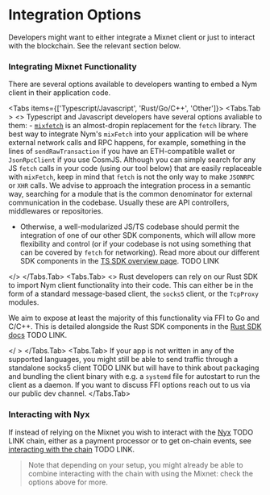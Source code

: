 
# Integration Options

Developers might want to either integrate a Mixnet client or just to interact with the blockchain. See the relevant section below.

### Integrating Mixnet Functionality
There are several options available to developers wanting to embed a Nym client in their application code.

<Tabs items={['Typescript/Javascript', 'Rust/Go/C++', 'Other']}>
  <Tabs.Tab >
    <>
  Typescript and Javascript developers have several options avaliable to them:
    - [`mixfetch`]() is an almost-dropin replacement for the `fetch` library. The best way to integrate Nym's `mixFetch` into your application will be where external network calls and RPC happens, for example, something in the lines of `sendRawTransaction` if you have an ETH-compatible wallet or `JsonRpcClient` if you use CosmJS. Although you can simply search for any JS `fetch` calls in your code (using our tool below) that are easily replaceable with `mixFetch`, keep in mind that `fetch` is not the only way to make `JSONRPC` or `XHR` calls. We advise to approach the integration process in a semantic way, searching for a module that is the common denominator for external communication in the codebase. Usually these are API controllers, middlewares or repositories.

  <GitHubRepoSearch />

  - Otherwise, a well-modularized JS/TS codebase should permit the integration of one of our other SDK components, which will allow more flexibility and control (or if your codebase is not using something that can be covered by `fetch` for networking). Read more about our different SDK components in the [TS SDK overview page](). TODO LINK

  </>
  </Tabs.Tab>
  <Tabs.Tab>
  <>
  Rust developers can rely on our Rust SDK to import Nym client functionality into their code. This can either be in the form of a standard message-based client, the `socks5` client, or the `TcpProxy` modules.

  We aim to expose at least the majority of this functionality via FFI to Go and C/C++. This is detailed alongside the Rust SDK components in the [Rust SDK docs]() TODO LINK.

  </ >
  </Tabs.Tab>
  <Tabs.Tab> If your app is not written in any of the supported languages, you might still be able to send traffic through a standalone socks5 client TODO LINK but will have to think about packaging and bundling the client binary with e.g. a `systemd` file for autostart to run the client as a daemon. If you want to discuss FFI options reach out to us via our public dev channel. </Tabs.Tab>
</Tabs>

### Interacting with Nyx

If instead of relying on the Mixnet you wish to interact with the [Nyx]() TODO LINK chain, either as a payment processor or to get on-chain events, see [interacting with the chain]() TODO LINK.

> Note that depending on your setup, you might already be able to combine interacting with the chain with using the Mixnet: check the options above for more.
